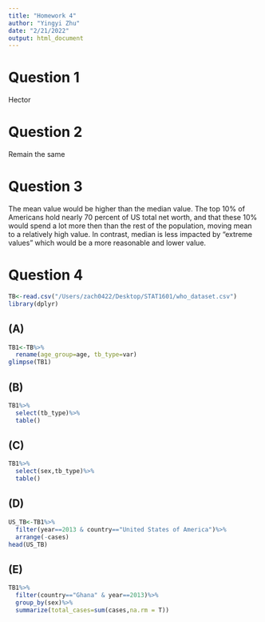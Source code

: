 ```yaml
---
title: "Homework 4"
author: "Yingyi Zhu"
date: "2/21/2022"
output: html_document
---
```

# Question 1
Hector

# Question 2
Remain the same   

# Question 3
The mean value would be higher than the median value. The top 10% of Americans hold nearly 70 percent of US total net worth, and that these 10% would spend a lot more then than the rest of the population, moving mean to a relatively high value. In contrast, median is less impacted by "extreme values" which would be a more reasonable and lower value.

# Question 4
```r
TB<-read.csv("/Users/zach0422/Desktop/STAT1601/who_dataset.csv")
library(dplyr)
```

## (A)
```r
TB1<-TB%>%
  rename(age_group=age, tb_type=var)
glimpse(TB1)
```

## (B)
```r
TB1%>%
  select(tb_type)%>%
  table()
```

## (C)
```r
TB1%>%
  select(sex,tb_type)%>%
  table()
```

## (D)
```r
US_TB<-TB1%>%
  filter(year==2013 & country=="United States of America")%>%
  arrange(-cases)
head(US_TB)
```
## (E)
```r
TB1%>%
  filter(country=="Ghana" & year==2013)%>%
  group_by(sex)%>%
  summarize(total_cases=sum(cases,na.rm = T))
  
```


